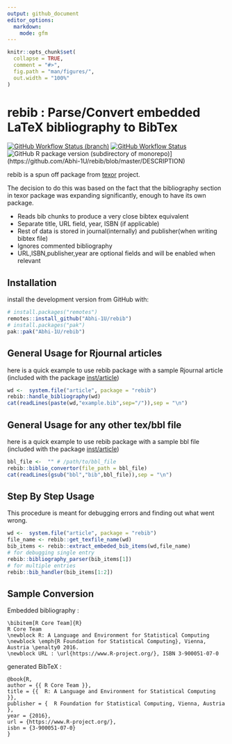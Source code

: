 ```yaml
---
output: github_document
editor_options:
  markdown:
    mode: gfm
---
```


<!-- README.md is generated from README.Rmd. Please edit that file -->

```r
knitr::opts_chunk$set(
  collapse = TRUE,
  comment = "#>",
  fig.path = "man/figures/",
  out.width = "100%"
)
```

# rebib : Parse/Convert embedded LaTeX bibliography to BibTex

<!-- badges: start -->

[![GitHub Workflow Status (branch)](https://img.shields.io/github/workflow/status/Abhi-1U/rebib/pkgdown/master?label=pkgdown&style=for-the-badge)](https://github.com/Abhi-1U/rebib/actions/workflows/pkg_down.yaml)
[![GitHub Workflow Status](https://img.shields.io/github/workflow/status/Abhi-1U/rebib/R_cmd_check?label=R-CMD-CHECK&style=for-the-badge)](https://github.com/Abhi-1U/rebib/actions/workflows/cmdcheck.yaml)
![GitHub R package version (subdirectory of monorepo)](https://img.shields.io/github/r-package/v/Abhi-1U/rebib?filename=DESCRIPTION&label=rebib&style=for-the-badge)](https://github.com/Abhi-1U/rebib/blob/master/DESCRIPTION)
<!-- badges: end -->

rebib is a spun off package from [texor](https://github.com/Abhi-1U/texor) project.

The decision to do this was based on the fact that the bibliography section 
in texor package was expanding significantly, enough to have its own
package.


-   Reads bib chunks to produce a very close bibtex equivalent
-   Separate title, URL field, year, ISBN (if applicable)
-   Rest of data is stored in journal(internally) and publisher(when writing bibtex file)
-   Ignores commented bibliography 
-   URL,ISBN,publisher,year are optional fields and will be enabled when relevant

## Installation


install the development version from GitHub with:

``` r
# install.packages("remotes")
remotes::install_github("Abhi-1U/rebib")
# install.packages("pak")
pak::pak("Abhi-1U/rebib")
```

## General Usage for Rjournal articles
 here is a quick example to use rebib package with a sample Rjournal article
(included with the package [inst/article](https://github.com/Abhi-1U/rebib/tree/master/inst/article))
``` r
wd <-  system.file("article", package = "rebib")
rebib::handle_bibliography(wd)
cat(readLines(paste(wd,"example.bib",sep="/")),sep = "\n")
```

## General Usage for any other tex/bbl file
 here is a quick example to use rebib package with a sample bbl file
(included with the package [inst/article](https://github.com/Abhi-1U/rebib/tree/master/inst/article))
``` r
bbl_file <-  "" # /path/to/bbl_file
rebib::biblio_convertor(file_path = bbl_file)
cat(readLines(gsub("bbl","bib",bbl_file)),sep = "\n")
```


## Step By Step Usage
 This procedure is meant for debugging errors and finding out what went wrong.
``` r
wd <-  system.file("article", package = "rebib")
file_name <- rebib::get_texfile_name(wd)
bib_items <- rebib::extract_embeded_bib_items(wd,file_name)
# for debugging single entry
rebib::bibliography_parser(bib_items[1])
# for multiple entries
rebib::bib_handler(bib_items[1:2])
```



## Sample Conversion 

Embedded bibliography :
```
\bibitem[R Core Team]{R}
R Core Team
\newblock R: A Language and Environment for Statistical Computing
\newblock \emph{R Foundation for Statistical Computing}, Vienna, Austria \penalty0 2016.
\newblock URL : \url{https://www.R-project.org/}, ISBN 3-900051-07-0

```
generated BibTeX :
```
@book{R,
author = {{ R Core Team }},
title = {{  R: A Language and Environment for Statistical Computing }},
publisher = {  R Foundation for Statistical Computing, Vienna, Austria },
year = {2016},
url = {https://www.R-project.org/},
isbn = {3-900051-07-0}
}
```
